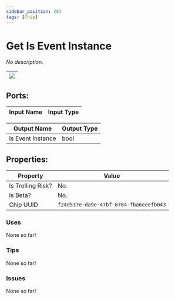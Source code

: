 ```yaml
---
sidebar_position: 283
tags: [Chip]
---
```


# Get Is Event Instance


*No description.*

| ![](https://images-ext-2.discordapp.net/external/MPmIaQzlEPmgGWlgi-WxBBXt0Bjv_zWPkg1y1f_sy3s/https/www.recroomcircuits.com/image/circuit/absolute-value?width=206&height=108) |
|-----|

## Ports:

| Input Name | Input Type |
|-----------|-----------|

| Output Name | Output Type |
|-----------|-----------|
| Is Event Instance | bool |

## Properties:

| Property  | Value |
|-------------------|-----------|
| Is Trolling Risk? | No. |
| Is Beta? | No. |
| Chip UUID | `f24d537e-da9e-47bf-8764-fba6eeefb043` |

### Uses

None so far!

### Tips

None so far!

### Issues

None so far!